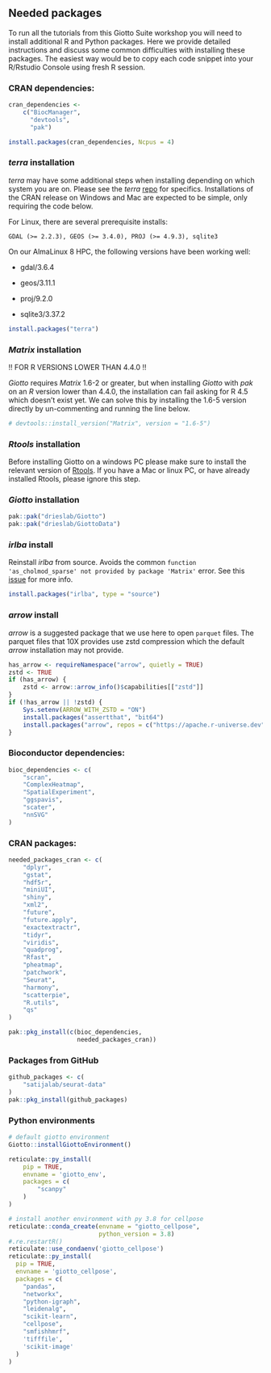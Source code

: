 ## Needed packages

To run all the tutorials from this Giotto Suite workshop you will need to install
additional R and Python packages. Here we provide detailed instructions and discuss 
some common difficulties with installing these packages. The easiest way would be
to copy each code snippet into your R/Rstudio Console using fresh R session.

### CRAN dependencies:

```r
cran_dependencies <-
    c("BiocManager",
      "devtools",
      "pak")

install.packages(cran_dependencies, Ncpus = 4)
```

### *terra* installation

*terra* may have some additional steps when installing depending on which system you are on. Please see the *terra* [repo](https://github.com/rspatial/terra) for specifics. Installations of the CRAN release on Windows and Mac are expected to be simple, only requiring the code below.

For Linux, there are several prerequisite installs:

```         
GDAL (>= 2.2.3), GEOS (>= 3.4.0), PROJ (>= 4.9.3), sqlite3
```

On our AlmaLinux 8 HPC, the following versions have been working well:

-   gdal/3.6.4

-   geos/3.11.1

-   proj/9.2.0

-   sqlite3/3.37.2

```r
install.packages("terra")
```

### *Matrix* installation

!! FOR R VERSIONS LOWER THAN 4.4.0 !!

*Giotto* requires *Matrix* 1.6-2 or greater, but when installing *Giotto* with *pak* on an *R* version lower than 4.4.0, the installation can fail asking for R 4.5 which doesn't exist yet. We can solve this by installing the 1.6-5 version directly by un-commenting and running the line below.

```r
# devtools::install_version("Matrix", version = "1.6-5")
```

### *Rtools* installation
Before installing Giotto on a windows PC please make sure to install the relevant version of [Rtools](https://cran.r-project.org/bin/windows/Rtools/). If you have a Mac or linux PC, or have already installed Rtools, please ignore this step.

### *Giotto* installation 
```r
pak::pak("drieslab/Giotto")
pak::pak("drieslab/GiottoData")
```

### *irlba* install

Reinstall *irlba* from source. Avoids the common `function 'as_cholmod_sparse' not provided by package 'Matrix'` error. See this [issue](https://github.com/bwlewis/irlba/issues/70) for more info.

```r
install.packages("irlba", type = "source")
```

### *arrow* install

*arrow* is a suggested package that we use here to open `parquet` files. The parquet files that 10X provides use zstd compression which the default *arrow* installation may not provide.

```r
has_arrow <- requireNamespace("arrow", quietly = TRUE)
zstd <- TRUE
if (has_arrow) {
    zstd <- arrow::arrow_info()$capabilities[["zstd"]]
}
if (!has_arrow || !zstd) {
    Sys.setenv(ARROW_WITH_ZSTD = "ON") 
    install.packages("assertthat", "bit64")
    install.packages("arrow", repos = c("https://apache.r-universe.dev"))
}
```

### Bioconductor dependencies:

```r
bioc_dependencies <- c(
    "scran",
    "ComplexHeatmap",
    "SpatialExperiment",
    "ggspavis",
    "scater",
    "nnSVG"
)
```

### CRAN packages:

```r
needed_packages_cran <- c(
    "dplyr",
    "gstat",
    "hdf5r",
    "miniUI",
    "shiny",
    "xml2",
    "future",
    "future.apply",
    "exactextractr",
    "tidyr",
    "viridis",
    "quadprog",
    "Rfast",
    "pheatmap",
    "patchwork",
    "Seurat",
    "harmony",
    "scatterpie",
    "R.utils",
    "qs"
)

pak::pkg_install(c(bioc_dependencies,
                   needed_packages_cran))
```

### Packages from GitHub

```r
github_packages <- c(
    "satijalab/seurat-data"
)
pak::pkg_install(github_packages)
```

### Python environments

```r
# default giotto environment
Giotto::installGiottoEnvironment()

reticulate::py_install(
    pip = TRUE,
    envname = 'giotto_env',
    packages = c(
        "scanpy"
    )
)

# install another environment with py 3.8 for cellpose
reticulate::conda_create(envname = "giotto_cellpose",
                         python_version = 3.8)
#.re.restartR()
reticulate::use_condaenv('giotto_cellpose')
reticulate::py_install(
  pip = TRUE,
  envname = 'giotto_cellpose',
  packages = c(
    "pandas",
    "networkx",
    "python-igraph",
    "leidenalg",
    "scikit-learn",
    "cellpose",
    "smfishhmrf",
    'tifffile',
    'scikit-image'
  )
)
```
